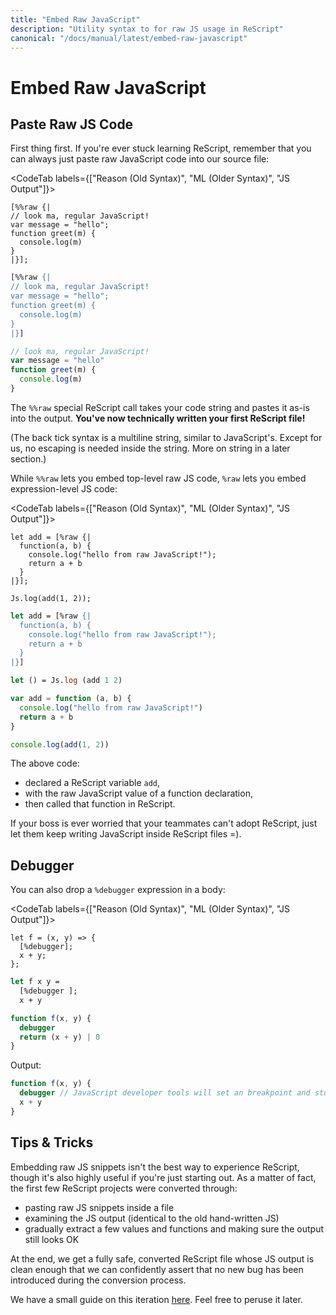 ```yaml
---
title: "Embed Raw JavaScript"
description: "Utility syntax to for raw JS usage in ReScript"
canonical: "/docs/manual/latest/embed-raw-javascript"
---
```


# Embed Raw JavaScript

## Paste Raw JS Code

First thing first. If you're ever stuck learning ReScript, remember that you can always just paste raw JavaScript code into our source file:

<CodeTab labels={["Reason (Old Syntax)", "ML (Older Syntax)", "JS Output"]}>

```re
[%%raw {|
// look ma, regular JavaScript!
var message = "hello";
function greet(m) {
  console.log(m)
}
|}];
```

```ml
[%%raw {|
// look ma, regular JavaScript!
var message = "hello";
function greet(m) {
  console.log(m)
}
|}]
```

```js
// look ma, regular JavaScript!
var message = "hello"
function greet(m) {
  console.log(m)
}
```

</CodeTab>

The `%%raw` special ReScript call takes your code string and pastes it as-is into the output. **You've now technically written your first ReScript file!**

(The back tick syntax is a multiline string, similar to JavaScript's. Except for us, no escaping is needed inside the string. More on string in a later section.)

While `%%raw` lets you embed top-level raw JS code, `%raw` lets you embed expression-level JS code:

<CodeTab labels={["Reason (Old Syntax)", "ML (Older Syntax)", "JS Output"]}>

```re
let add = [%raw {|
  function(a, b) {
    console.log("hello from raw JavaScript!");
    return a + b
  }
|}];

Js.log(add(1, 2));
```

```ml
let add = [%raw {|
  function(a, b) {
    console.log("hello from raw JavaScript!");
    return a + b
  }
|}]

let () = Js.log (add 1 2)
```

```js
var add = function (a, b) {
  console.log("hello from raw JavaScript!")
  return a + b
}

console.log(add(1, 2))
```

</CodeTab>

The above code:

- declared a ReScript variable `add`,
- with the raw JavaScript value of a function declaration,
- then called that function in ReScript.

If your boss is ever worried that your teammates can't adopt ReScript, just let them keep writing JavaScript inside ReScript files =).

## Debugger

You can also drop a `%debugger` expression in a body:

<CodeTab labels={["Reason (Old Syntax)", "ML (Older Syntax)", "JS Output"]}>

```re
let f = (x, y) => {
  [%debugger];
  x + y;
};
```

```ml
let f x y =
  [%debugger ];
  x + y
```

```js
function f(x, y) {
  debugger
  return (x + y) | 0
}
```

</CodeTab>

Output:

```js
function f(x, y) {
  debugger // JavaScript developer tools will set an breakpoint and stop here
  x + y
}
```

## Tips & Tricks

Embedding raw JS snippets isn't the best way to experience ReScript, though it's also highly useful if you're just starting out. As a matter of fact, the first few ReScript projects were converted through:

- pasting raw JS snippets inside a file
- examining the JS output (identical to the old hand-written JS)
- gradually extract a few values and functions and making sure the output still looks OK

At the end, we get a fully safe, converted ReScript file whose JS output is clean enough that we can confidently assert that no new bug has been introduced during the conversion process.

We have a small guide on this iteration [here](converting-from-js.md). Feel free to peruse it later.
